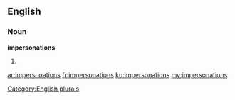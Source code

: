 ==English==

===Noun===
'''impersonations'''

# {{plural of|impersonation}}

[[Category:English plurals]]

[[ar:impersonations]]
[[fr:impersonations]]
[[ku:impersonations]]
[[my:impersonations]]